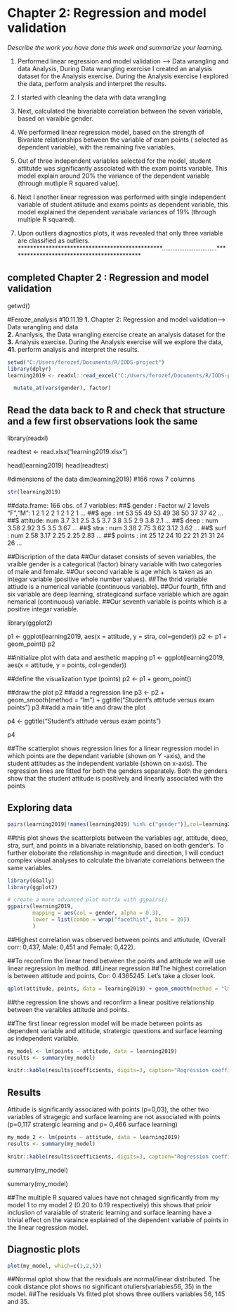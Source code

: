 
# Chapter 2: Regression and model validation {.tabset}



*Describe the work you have done this week and summarize your learning.*


1. Performed linear regression and model validation --> Data wrangling and data Analysis, During Data wrangling exercise I created an analysis dataset for the Analysis exercise. During the Analysis exercise I explored the data, perform analysis and interpret the results.

2. I started with cleaning the data with data wrangling
3. Next, calculated the bivariabte correlation between the seven variable, based on varaible gender. 
4. We performed linear regression model, based on the strength of Bivariate relationships between the variable of exam points ( selected as dependent variable), with the remaining five variables. 
5. Out of three independent variables selected for the model, student attitutde was significantly asscoiated with the exam points variable. This model explain around 20% the variance of the dependent variable (through mutliple R squared value). 
6. Next I another linear regression was performed with single independent variable of student atiitude and exams points as dependent variable, this model explained the dependent variabale variances of 19% (through multiple R squared).
7. Upon outliers diagnostics plots, it was revealed that only three variable are classified as outliers.
***********************************************...............................*******************************************

## completed Chapter 2 : Regression and model validation

getwd()


#Feroze_analysis
#10.11.19
**1.**  Chapter 2: Regression and model validation--> Data wrangling and data   
**2.** Ananlysis, the Data wrangling exercise create an analysis dataset for the  
**3.** Analysis exercise. During the Analysis exercise will we explore the data, 
**41.** perform analysis and interpret the results.

```r

setwd("C:/Users/ferozef/Documents/R/IODS-project")
library(dplyr)
learning2019 <- readxl::read_excel("C:/Users/ferozef/Documents/R/IODS-project/learning2019.xlsx") %>%

  mutate_at(vars(gender), factor)
```

## Read the data back to R and check that structure and a few first observations look the same
library(readxl)

readtest <- read.xlsx("learning2019.xlsx")


head(learning2019)
head(readtest)


#dimensions of the data
dim(learning2019)
#166 rows  7 columns

```r
str(learning2019)
```

##data.frame:	166 obs. of  7 variables:
##$ gender  : Factor w/ 2 levels "F","M": 1 2 1 2 2 1 2 1 2 1 ...
##$ age     : int  53 55 49 53 49 38 50 37 37 42 ...
##$ attitude: num  3.7 3.1 2.5 3.5 3.7 3.8 3.5 2.9 3.8 2.1 ...
##$ deep    : num  3.58 2.92 3.5 3.5 3.67 ...
##$ stra    : num  3.38 2.75 3.62 3.12 3.62 ...
##$ surf    : num  2.58 3.17 2.25 2.25 2.83 ...
##$ points  : int  25 12 24 10 22 21 21 31 24 26 ...


##Discription of the data
##Our dataset consists of seven variables, the vraible gender is a categorical (factor) binary variable with two categories of male and female.
##Our second variable is age which is taken as an integar variable (positive whole number values). 
##The thrid variable attiude is a numerical variable (continuous variable).
##Our fourth, fifth and six  variable are deep learning, strategicand surface variable which are again nemarical (continuous)  variable. 
##Our seventh variable is points which is a positive integar variable.


library(ggplot2)

p1 <- ggplot(learning2019, aes(x = attitude, y = stra, col=gender))
p2 <- p1 + geom_point()
p2


##initialize plot with data and aesthetic mapping
p1 <- ggplot(learning2019, aes(x = attitude, y = points, col=gender))

##define the visualization type (points)
p2 <- p1 + geom_point()

##draw the plot
p2
##add a regression line
p3 <- p2 + geom_smooth(method = "lm") + ggtitle("Student's attitude versus exam points")
p3
##add a main title and draw the plot

p4 <- ggtitle("Student's attitude versus exam points")

p4


##The scatterplot shows regression lines for a linear regression model in which points are the dependant variable (shown on Y -axis), and the student attitudes as the independent variable (shown on x-axis). The regression lines are fitted for both the genders separately. Both the genders show that the student attitude is positively and linearly associated with the points


## Exploring data
```r
pairs(learning2019[!names(learning2019) %in% c("gender")],col=learning2019$gender)
```

##this plot shows the scatterplots between the variables agr, attitude, deep, stra, surf, and points in a bivariate relationship, based on both gender's. To further eloborate the relationship in magnitude and direction, I will conduct complex visual analyses to calculate the bivariate correlations between the same variables. 

```r
library(GGally)
library(ggplot2)

# create a more advanced plot matrix with ggpairs()
ggpairs(learning2019, 
        mapping = aes(col = gender, alpha = 0.3), 
        lower = list(combo = wrap("facethist", bins = 20))
        )
```
##Highest correlation was observed between points and attiutude, (Overall corr: 0,437, Male: 0,451 and Female: 0,422).

##To reconfirm the linear trend between the points and attitude we will use linear regression lm method.
##Linear regression
##The highest correlation is between attitude and points, Cor: 0.4365245. Let’s take a closer look.
```r
qplot(attitude, points, data = learning2019) + geom_smooth(method = "lm")
```
##the regression line shows and reconfirm a linear positive relationship between the varaibles attitude and points.


##The first linear regression model will be made between points as dependent variable and attitude, stratergic questions and surface learning  as independent variable.
```r
my_model <- lm(points ~ attitude, data = learning2019)
results <- summary(my_model)

knitr::kable(results$coefficients, digits=3, caption="Regression coefficients")
```
## Results
Attitude is significantly associated with points (p=0,03), the other two variables of stragegic and surface learning are not associated with points (p=0,117 stratergic learning and p= 0,466 surface learning)

```r
my_mode_2 <- lm(points ~ attitude, data = learning2019)
results <- summary(my_model)

knitr::kable(results$coefficients, digits=3, caption="Regression coefficients")
```
summary(my_model)

summary(my_model)



##The multiple R squared values have not chnaged significantly from my model 1 to my model 2 (0.20 to 0.19 respectively) this shows that prioir incluslion of varaiable of strateric learning   and surface learning have a trivial effect on the varaince explained of the dependent variable of points in the linear regression model.

## Diagnostic plots
```r
plot(my_model, which=c(1,2,5))
```

##Normal qplot show that the residuals are normal/linear distributed. The cook distance plot shows no significant otuliers(variables56, 35) in the model.
##The residuals Vs fitted plot shows three outliers variables 56, 145 and 35.
